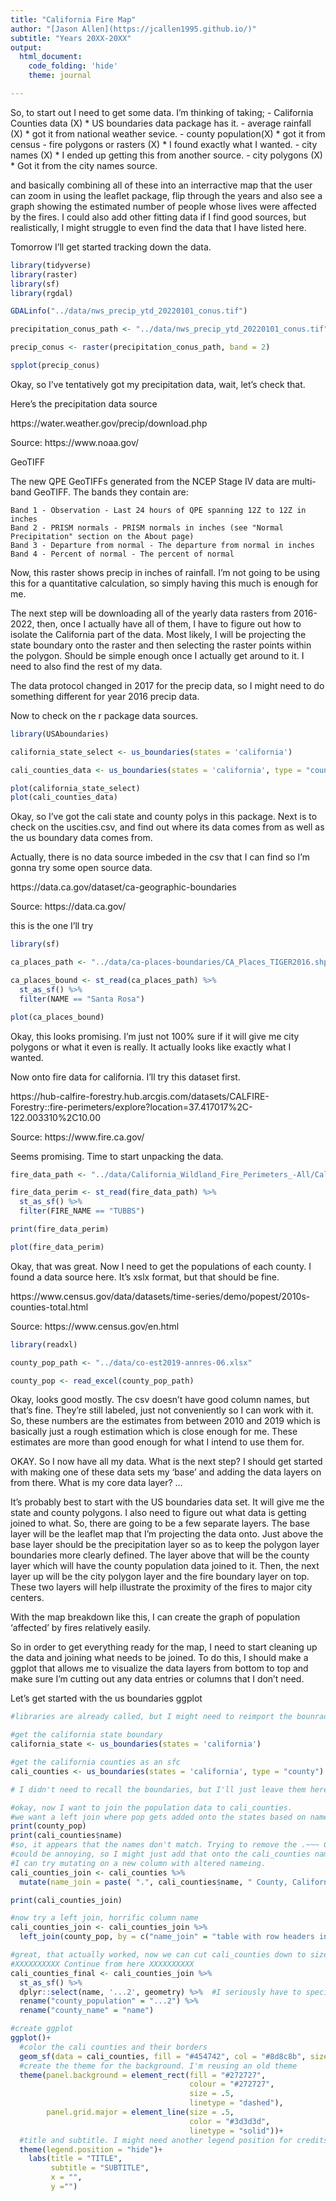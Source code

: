 ```yaml
---
title: "California Fire Map"
author: "[Jason Allen](https://jcallen1995.github.io/)"
subtitle: "Years 20XX-20XX"
output:
  html_document:
    code_folding: 'hide'
    theme: journal

---
```


So, to start out I need to get some data. I'm thinking of taking; 
 - California Counties data (X)
  * US boundaries data package has it.
 - average rainfall (X)
  * got it from national weather sevice.
 - county population(X)
  * got it from census
 - fire polygons or rasters (X)
  * I found exactly what I wanted.
 - city names (X)
  * I ended up getting this from another source.
 - city polygons (X)
  * Got it from the city names source.
 
and basically combining all of these into an interractive map that
the user can zoom in using the leaflet package, flip through the 
years and also see a graph showing the estimated number of people
whose lives were affected by the fires. I could also add other fitting
data if I find good sources, but realistically, I might struggle to
even find the data that I have listed here.

Tomorrow I'll get started tracking down the data. 

```r
library(tidyverse)
library(raster)
library(sf)
library(rgdal)

GDALinfo("../data/nws_precip_ytd_20220101_conus.tif")

precipitation_conus_path <- "../data/nws_precip_ytd_20220101_conus.tif"

precip_conus <- raster(precipitation_conus_path, band = 2)

spplot(precip_conus)

```

Okay, so I've tentatively got my precipitation data, wait, let's check that.

Here's the precipitation data source

https://water.weather.gov/precip/download.php

Source: https://www.noaa.gov/

GeoTIFF

The new QPE GeoTIFFs generated from the NCEP Stage IV data are multi-band GeoTIFF. The bands they contain are:

    Band 1 - Observation - Last 24 hours of QPE spanning 12Z to 12Z in inches
    Band 2 - PRISM normals - PRISM normals in inches (see "Normal Precipitation" section on the About page)
    Band 3 - Departure from normal - The departure from normal in inches
    Band 4 - Percent of normal - The percent of normal

Now, this raster shows precip in inches of rainfall. I'm not going to be using
this for a quantitative calculation, so simply having this much is enough for me.

The next step will be downloading all of the yearly data rasters from 2016-2022,
then, once I actually have all of them, I have to figure out how to isolate the
California part of the data. Most likely, I will be projecting the state boundary
onto the raster and then selecting the raster points within the polygon. Should
be simple enough once I actually get around to it. I need to also find the rest
of my data.

The data protocol changed in 2017 for the precip data, so I might need to do something
different for year 2016 precip data.

Now to check on the r package data sources.

```r
library(USAboundaries)

california_state_select <- us_boundaries(states = 'california')

cali_counties_data <- us_boundaries(states = 'california', type = "county")

plot(california_state_select)
plot(cali_counties_data)
```

Okay, so I've got the cali state and county polys in this package. Next is to check
on the uscities.csv, and find out where its data comes from as well as the 
us boundary data comes from.

Actually, there is no data source imbeded in the csv that I can find so I'm gonna
try some open source data.

https://data.ca.gov/dataset/ca-geographic-boundaries

Source: https://data.ca.gov/

this is the one I'll try

```r
library(sf)

ca_places_path <- "../data/ca-places-boundaries/CA_Places_TIGER2016.shp"

ca_places_bound <- st_read(ca_places_path) %>% 
  st_as_sf() %>% 
  filter(NAME == "Santa Rosa")

plot(ca_places_bound)
```

Okay, this looks promising. I'm just not 100% sure if it will give me city
polygons or what it even is really. It actually looks like exactly what I wanted.


Now onto fire data for california. I'll try this dataset first.

https://hub-calfire-forestry.hub.arcgis.com/datasets/CALFIRE-Forestry::fire-perimeters/explore?location=37.417017%2C-122.003310%2C10.00

Source: https://www.fire.ca.gov/


Seems promising. Time to start unpacking the data.

```r

fire_data_path <- "../data/California_Wildland_Fire_Perimeters_-All/California_Wildland_Fire_Perimeters_All.shp"

fire_data_perim <- st_read(fire_data_path) %>% 
  st_as_sf() %>% 
  filter(FIRE_NAME == "TUBBS")

print(fire_data_perim)

plot(fire_data_perim)

```

Okay, that was great. Now I need to get the populations of each county. I found
a data source here. It's xslx format, but that should be fine.

https://www.census.gov/data/datasets/time-series/demo/popest/2010s-counties-total.html

Source: https://www.census.gov/en.html


```r

library(readxl)

county_pop_path <- "../data/co-est2019-annres-06.xlsx"

county_pop <- read_excel(county_pop_path)

```


Okay, looks good mostly. The csv doesn't have good column names, but that's fine.
They're still labeled, just not conveniently so I can work with it. So, these
numbers are the estimates from between 2010 and 2019 which is basically just a
rough estimation which is close enough for me. These estimates are more than good
enough for what I intend to use them for.


OKAY. So I now have all my data. What is the next step? I should get started with
making one of these data sets my 'base' and adding the data layers on from there.
What is my core data layer? ...

It's probably best to start with the US boundaries data set. It will give me the
state and county polygons. I also need to figure out what data is getting joined
to what. So, there are going to be a few separate layers. The base layer will be
the leaflet map that I'm projecting the data onto. Just above the base layer 
should be the precipitation layer so as to keep the polygon layer boundaries more
clearly defined. The layer above that will be the county layer which will have 
the county population data joined to it. Then, the next layer up will be the city
polygon layer and the fire boundary layer on top. These two layers will help
illustrate the proximity of the fires to major city centers.

With the map breakdown like this, I can create the graph of population 'affected'
by fires relatively easily.

So in order to get everything ready for the map, I need to start cleaning up the
data and joining what needs to be joined. To do this, I should make a ggplot that
allows me to visualize the data layers from bottom to top and make sure I'm cutting
out any data entries or columns that I don't need.


Let's get started with the us boundaries ggplot

```r

#libraries are already called, but I might need to reimport the bounradies

#get the california state boundary
california_state <- us_boundaries(states = 'california')

#get the california counties as an sfc
cali_counties <- us_boundaries(states = 'california', type = "county")

# I didn't need to recall the boundaries, but I'll just leave them here for now.

#okay, now I want to join the population data to cali_counties.
#we want a left join where pop gets added onto the states based on name.
print(county_pop)
print(cali_counties$name)
#so, it appears that the names don't match. Trying to remove the .~~~ County, California
#could be annoying, so I might just add that onto the cali_counties name and join by that
#I can try mutating on a new column with altered nameing.
cali_counties_join <- cali_counties %>% 
  mutate(name_join = paste( ".", cali_counties$name, " County, California", sep = ""))

print(cali_counties_join)

#now try a left join, horrific column name
cali_counties_join <- cali_counties_join %>% 
  left_join(county_pop, by = c("name_join" = "table with row headers in column A and column headers in rows 3 through 4 (leading dots indicate sub-parts)"))

#great, that actually worked, now we can cut cali_counties down to size with select and filter.
#XXXXXXXXXX Continue from here XXXXXXXXXX
cali_counties_final <- cali_counties_join %>% 
  st_as_sf() %>% 
  dplyr::select(name, '...2', geometry) %>%  #I seriously have to specify this? Completely ridiculous
  rename("county_population" = "...2") %>% 
  rename("county_name" = "name")

#create ggplot
ggplot()+
  #color the cali counties and their borders
  geom_sf(data = cali_counties, fill = "#454742", col = "#8d8c8b", size = .5)+
  #create the theme for the background. I'm reusing an old theme
  theme(panel.background = element_rect(fill = "#272727",
                                        colour = "#272727",
                                        size = .5,
                                        linetype = "dashed"),
        panel.grid.major = element_line(size = .5,
                                        color = "#3d3d3d",
                                        linetype = "solid"))+
  #title and subtitle. I might need another legend position for credits.
  theme(legend.position = "hide")+
    labs(title = "TITLE",
         subtitle = "SUBTITLE",
         x = "",
         y ="")


```



